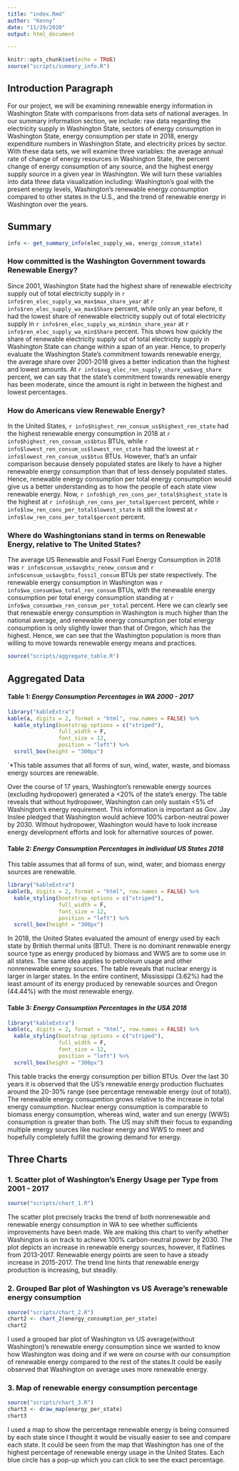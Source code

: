 ```yaml
---
title: "index.Rmd"
author: "Kenny"
date: "11/29/2020"
output: html_document

---
```

```r
knitr::opts_chunk$set(echo = TRUE)
source("scripts/summary_info.R")
```

## Introduction Paragraph

For our project, we will be examining renewable energy information in Washington State with comparisons from data sets of national averages. In our summary information section, we include: raw data regarding the electricity supply in Washington State, sectors of energy consumption in Washington State, energy consumption per state in 2018, energy expenditure numbers in Washington State, and electricity prices by sector. With these data sets, we will examine three variables: the average annual rate of change of energy resources in Washington State, the percent change of energy consumption of any source, and the highest energy supply source in a given year in Washington. We will turn these variables into data three data visualization including: Washington’s goal with the present energy levels, Washington’s renewable energy consumption compared to other states in the U.S., and the trend of renewable energy in Washington over the years.

## Summary
```r
info <- get_summary_info(elec_supply_wa, energy_consum_state)
```

### How committed is the Washington Government towards Renewable Energy?

Since 2001, Washington State had the highest share of renewable electricity
supply out of total electricity supply in
`r info$ren_elec_supply_wa_max$max_share_year` at
`r info$ren_elec_supply_wa_max$Share` percent, while only an year before,
it had the lowest share of renewable electricity supply out of total electricity
supply in `r info$ren_elec_supply_wa_min$min_share_year` at
`r info$ren_elec_supply_wa_min$Share` percent. This shows how quickly the share
of renewable electricity supply out of total electricity supply in Washington
State can change within a span of an year. Hence, to properly evaluate the
Washington State's commitment towards renewable energy, the average share over
2001-2018 gives a better indication than the highest and lowest amounts. At
`r info$avg_elec_ren_supply_share_wa$avg_share` percent, we can say that the
state's commitment towards renewable energy has been moderate, since the amount
is right in between the highest and lowest percentages.

### How do Americans view Renewable Energy?

In the United States, `r info$highest_ren_consum_us$highest_ren_state` had the
highest renewable energy consumption in 2018 at
`r info$highest_ren_consum_us$btus` BTUs,
while `r info$lowest_ren_consum_us$lowest_ren_state` had the lowest at
`r info$lowest_ren_consum_us$btus` BTUs. However, that's an unfair comparison
because densely populated states are likely to have a higher renewable energy
consumption than that of less densely populated states. Hence,
renewable energy consumption per total energy consumption would give us a better
understanding as to how the people of each state view renewable energy. Now,
`r info$high_ren_cons_per_total$highest_state` is the highest at
`r info$high_ren_cons_per_total$percent` percent, while
`r info$low_ren_cons_per_total$lowest_state` is still the lowest at
`r info$low_ren_cons_per_total$percent` percent.

### Where do Washingtonians stand in terms on Renewable Energy, relative to The United States?

The average US Renewable and Fossil Fuel Energy Consumption in 2018 was
`r info$consum_us$avgbtu_renew_consum` and
`r info$consum_us$avgbtu_fossil_consum` BTUs per state respectively. The
renewable energy consumption in Washington was
`r info$wa_consum$wa_total_ren_consum` BTUs, with the renewable
energy consumption per total energy consumption standing at
`r info$wa_consum$wa_ren_consum_per_total` percent. Here we can clearly see that
renewable energy consumption in Washington is much higher than the national
average, and renewable energy consumption per total energy consumption is only
slightly lower than that of Oregon, which has the highest. Hence, we can see 
that the Washington population is more than willing to move towards renewable
energy means and practices.
```r
source("scripts/aggregate_table.R")
```

## Aggregated Data
#### Table 1: *Energy Consumption Percentages in WA 2000 - 2017*
```r
library("kableExtra")
kable(a, digits = 2, format = "html", row.names = FALSE) %>%
  kable_styling(bootstrap_options = c("striped"),
                full_width = F,
                font_size = 12,
                position = "left") %>%
  scroll_box(height = "300px")
```
`*This table assumes that all forms of sun, wind, water, waste, and biomass energy sources are renewable.

Over the course of 17 years, Washington's renewable energy sources (excluding hydropower) generated a <20% of the state's energy. The table reveals that without hydropower, Washington can only sustain <5% of Washington's energy requirement. This information is important as Gov. Jay Inslee pledged that Washington would achieve 100% carbon-neutral power by 2030. Without hydropower, Washington would have to look increase energy development efforts and look for alternative sources of power.



#### Table 2: *Energy Consumption Percentages in individual US States 2018*
This table assumes that all forms of sun, wind, water, and biomass energy sources are renewable.
```r
library("kableExtra")
kable(b, digits = 2, format = "html", row.names = FALSE) %>%
  kable_styling(bootstrap_options = c("striped"),
                full_width = F,
                font_size = 12,
                position = "left") %>%
  scroll_box(height = "300px")
```

In 2018, the United States evaluated the amount of energy used by each state by British thermal units (BTU). There is no dominant renewable energy source type as energy produced by biomass and WWS are to some use in all states. The same idea applies to petroleum usage and other nonrenewable energy sources. The table reveals that nuclear energy is larger in larger states. In the entire continent, Mississippi (3.62%) had the least amount of its energy produced by renewable sources and Oregon (44.44%) with the most renewable energy.



#### Table 3: *Energy Consumption Percentages in the USA 2018*
```r
library("kableExtra")
kable(c, digits = 2, format = "html", row.names = FALSE) %>%
  kable_styling(bootstrap_options = c("striped"),
                full_width = F,
                font_size = 12,
                position = "left") %>%
  scroll_box(height = "300px")
```
This table tracks the energy consumption per billion BTUs. Over the last 30 years it is observed that the US's renewable energy production fluctuates around the 20-30% range (see percentage renewable energy (out of total)). The renewable energy consupmtion grows relative to the increase in total energy consumption. Nuclear energy consumption is comparable to biomass energy consumption, whereas wind, water and sun energy (WWS) consumption is greater than both. The US may shift their focus to expanding multiple energy sources like nuclear energy and WWS to meet and hopefully completely fulfill the growing demand for energy.



## Three Charts

### 1. Scatter plot of Washington's Energy Usage per Type from 2001 - 2017
```r
source("scripts/chart_1.R")
```

The scatter plot precisely tracks the trend of both nonrenewable and renewable energy consumption in WA to see whether sufficients improvements have been made. We are making this chart to verify whether Washington is on track to achieve 100% carbon-neutral power by 2030. The plot depicts an increase in renewable energy sources, however, it flatlines from 2013-2017. Renewable energy points are seen to have a steady increase in 2015-2017. The trend line hints that renewable energy production is increasing, but steadily.

### 2. Grouped Bar plot of Washington vs US Average's renewable energy consumption
```r
source("scripts/chart_2.R")
chart2 <- chart_2(energy_consumption_per_state)
chart2
```

I used a grouped bar plot of Washington vs US average(without Washington)'s
renewable energy consumption since we wanted to know how Washington was doing
and if we were on course with our consumption of renewable energy compared to
the rest of the states.It could be easily observed that Washington on average
uses more renewable energy.

### 3. Map of renewable energy consumption percentage
```r
source("scripts/chart_3.R")
chart3 <- draw_map(energy_per_state)
chart3
```

I used a map to show the percentage renewable energy is being consumed by each
state since I thought it would be visually easier to see and compare each
state. It could be seen from the map that Washington has one of the highest
percentage of renewable energy usage in the United States. Each blue circle
has a pop-up which you can click to see the exact percentage.